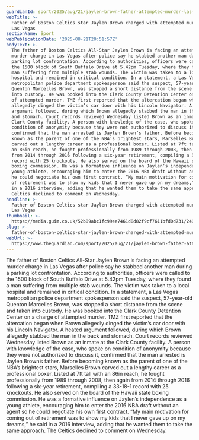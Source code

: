 ```yaml
---
guardianId: sport/2025/aug/21/jaylen-brown-father-attempted-murder-las-vegas
webTitle: >-
  Father of Boston Celtics star Jaylen Brown charged with attempted murder in
  Las Vegas
sectionName: Sport
webPublicationDate: '2025-08-21T20:51:57Z'
bodyText: >-
  The father of Boston Celtics All-Star Jaylen Brown is facing an attempted
  murder charge in Las Vegas after police say he stabbed another man during a
  parking lot confrontation. According to authorities, officers were called to
  the 1500 block of South Buffalo Drive at 5.42pm Tuesday, where they found a
  man suffering from multiple stab wounds. The victim was taken to a local
  hospital and remained in critical condition. In a statement, a Las Vegas
  metropolitan police department spokesperson said the suspect, 57-year-old
  Quenton Marcelles Brown, was stopped a short distance from the scene and taken
  into custody. He was booked into the Clark County Detention Center on a charge
  of attempted murder. TMZ first reported that the altercation began when Brown
  allegedly dinged the victim’s car door with his Lincoln Navigator. A heated
  argument followed, during which Brown allegedly stabbed the man in the back
  and stomach. Court records reviewed Wednesday listed Brown as an inmate at the
  Clark County facility. A person with knowledge of the case, who spoke on
  condition of anonymity because they were not authorized to discuss it,
  confirmed that the man arrested is Jaylen Brown’s father. Before becoming
  known as the parent of one of the NBA’s brightest stars, Marselles Brown
  carved out a lengthy career as a professional boxer. Listed at 7ft tall with
  an 86in reach, he fought professionally from 1989 through 2008, then again
  from 2014 through 2016 following a six-year retirement, compiling a 33-18-1
  record with 25 knockouts. He also served on the board of the Hawaii state
  boxing commission. He was a formative influence on Jaylen’s independence as a
  young athlete, encouraging him to enter the 2016 NBA draft without an agent so
  he could negotiate his own first contract. “My main motivation for coming out
  of retirement was to show my kids that I never gave up on my dreams,” he said
  in a 2016 interview, adding that he wanted them to take the same approach. The
  Celtics declined to comment on Wednesday.
headline: >-
  Father of Boston Celtics star Jaylen Brown charged with attempted murder in
  Las Vegas
thumbnail: >-
  https://media.guim.co.uk/52b89abc1fc99ee7461d8d82f9cf7611bfd0d731/240_0_4639_3712/500.jpg
slug: >-
  father-of-boston-celtics-star-jaylen-brown-charged-with-attempted-murder-in-las-vegas
webUrl: >-
  https://www.theguardian.com/sport/2025/aug/21/jaylen-brown-father-attempted-murder-las-vegas
---
```

The father of Boston Celtics All-Star Jaylen Brown is facing an attempted murder charge in Las Vegas after police say he stabbed another man during a parking lot confrontation. According to authorities, officers were called to the 1500 block of South Buffalo Drive at 5.42pm Tuesday, where they found a man suffering from multiple stab wounds. The victim was taken to a local hospital and remained in critical condition. In a statement, a Las Vegas metropolitan police department spokesperson said the suspect, 57-year-old Quenton Marcelles Brown, was stopped a short distance from the scene and taken into custody. He was booked into the Clark County Detention Center on a charge of attempted murder. TMZ first reported that the altercation began when Brown allegedly dinged the victim’s car door with his Lincoln Navigator. A heated argument followed, during which Brown allegedly stabbed the man in the back and stomach. Court records reviewed Wednesday listed Brown as an inmate at the Clark County facility. A person with knowledge of the case, who spoke on condition of anonymity because they were not authorized to discuss it, confirmed that the man arrested is Jaylen Brown’s father. Before becoming known as the parent of one of the NBA’s brightest stars, Marselles Brown carved out a lengthy career as a professional boxer. Listed at 7ft tall with an 86in reach, he fought professionally from 1989 through 2008, then again from 2014 through 2016 following a six-year retirement, compiling a 33-18-1 record with 25 knockouts. He also served on the board of the Hawaii state boxing commission. He was a formative influence on Jaylen’s independence as a young athlete, encouraging him to enter the 2016 NBA draft without an agent so he could negotiate his own first contract. “My main motivation for coming out of retirement was to show my kids that I never gave up on my dreams,” he said in a 2016 interview, adding that he wanted them to take the same approach. The Celtics declined to comment on Wednesday.
